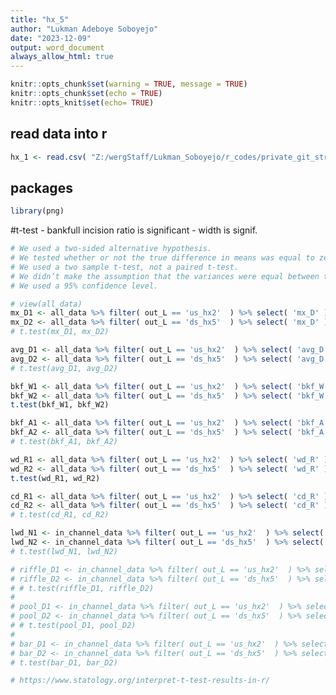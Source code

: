 ```yaml
---
title: "hx_5"
author: "Lukman Adeboye Soboyejo"
date: "2023-12-09"
output: word_document
always_allow_html: true
---
```


```r

knitr::opts_chunk$set(warning = TRUE, message = TRUE) 
knitr::opts_chunk$set(echo = TRUE)
knitr::opts_knit$set(echo= TRUE)

```


## read data into r
```r
hx_1 <- read.csv( "Z:/wergStaff/Lukman_Soboyejo/r_codes/private_git_stream_data/lucas_WERG/data/hx_1.csv" )
```

## packages
```r
library(png)
```


#t-test
- bankfull incision ratio is significant
- width is signif.
```r

# We used a two-sided alternative hypothesis.
# We tested whether or not the true difference in means was equal to zero.
# We used a two sample t-test, not a paired t-test.
# We didn’t make the assumption that the variances were equal between the groups.
# We used a 95% confidence level.

# view(all_data)
mx_D1 <- all_data %>% filter( out_L == 'us_hx2'  ) %>% select( 'mx_D' ) 
mx_D2 <- all_data %>% filter( out_L == 'ds_hx5'  ) %>% select( 'mx_D' ) 
# t.test(mx_D1, mx_D2)

avg_D1 <- all_data %>% filter( out_L == 'us_hx2'  ) %>% select( 'avg_D' ) 
avg_D2 <- all_data %>% filter( out_L == 'ds_hx5'  ) %>% select( 'avg_D' ) 
# t.test(avg_D1, avg_D2)

bkf_W1 <- all_data %>% filter( out_L == 'us_hx2'  ) %>% select( 'bkf_W' ) 
bkf_W2 <- all_data %>% filter( out_L == 'ds_hx5'  ) %>% select( 'bkf_W' ) 
t.test(bkf_W1, bkf_W2)

bkf_A1 <- all_data %>% filter( out_L == 'us_hx2'  ) %>% select( 'bkf_A' ) 
bkf_A2 <- all_data %>% filter( out_L == 'ds_hx5'  ) %>% select( 'bkf_A' ) 
# t.test(bkf_A1, bkf_A2)

wd_R1 <- all_data %>% filter( out_L == 'us_hx2'  ) %>% select( 'wd_R' ) 
wd_R2 <- all_data %>% filter( out_L == 'ds_hx5'  ) %>% select( 'wd_R' ) 
t.test(wd_R1, wd_R2)

cd_R1 <- all_data %>% filter( out_L == 'us_hx2'  ) %>% select( 'cd_R' ) 
cd_R2 <- all_data %>% filter( out_L == 'ds_hx5'  ) %>% select( 'cd_R' ) 
# t.test(cd_R1, cd_R2)

lwd_N1 <- in_channel_data %>% filter( out_L == 'us_hx2'  ) %>% select( 'lwd_N' ) 
lwd_N2 <- in_channel_data %>% filter( out_L == 'ds_hx5'  ) %>% select( 'lwd_N' ) 
# t.test(lwd_N1, lwd_N2)

# riffle_D1 <- in_channel_data %>% filter( out_L == 'us_hx2'  ) %>% select( 'riffle_D' ) 
# riffle_D2 <- in_channel_data %>% filter( out_L == 'ds_hx5'  ) %>% select( 'riffle_D' ) 
# # t.test(riffle_D1, riffle_D2)
# 
# pool_D1 <- in_channel_data %>% filter( out_L == 'us_hx2'  ) %>% select( 'pool_D' ) 
# pool_D2 <- in_channel_data %>% filter( out_L == 'ds_hx5'  ) %>% select( 'pool_D' ) 
# # t.test(pool_D1, pool_D2)
# 
# bar_D1 <- in_channel_data %>% filter( out_L == 'us_hx2'  ) %>% select( 'Bars' ) 
# bar_D2 <- in_channel_data %>% filter( out_L == 'ds_hx5'  ) %>% select( 'Bars' ) 
# t.test(bar_D1, bar_D2)

# https://www.statology.org/interpret-t-test-results-in-r/

```